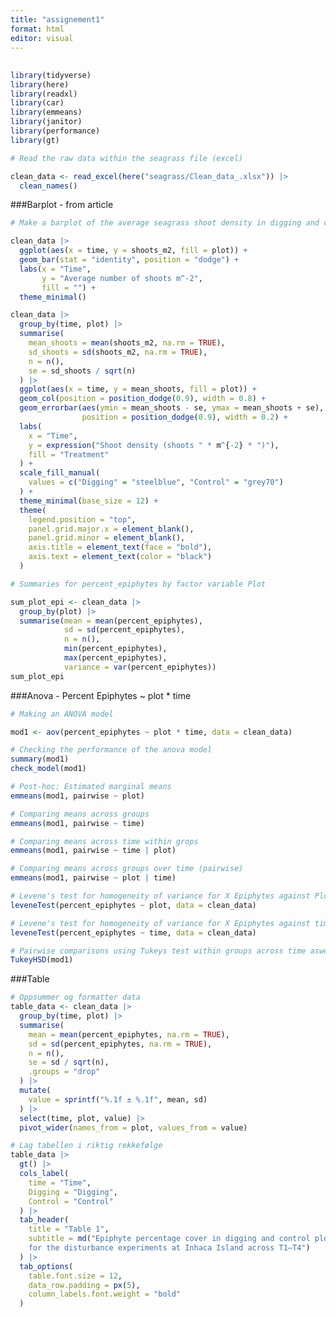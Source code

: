 ```yaml
---
title: "assignement1"
format: html
editor: visual
---
```


## 

```r

library(tidyverse)
library(here)
library(readxl)
library(car)
library(emmeans)
library(janitor)
library(performance)
library(gt)
```

```r
# Read the raw data within the seagrass file (excel)

clean_data <- read_excel(here("seagrass/Clean_data_.xlsx")) |> 
  clean_names()

```

###Barplot - from article

```r
# Make a barplot of the average seagrass shoot density in digging and control plots at each sampling occasion across T1–T4 (1, 3, 6, 12 months)

clean_data |> 
  ggplot(aes(x = time, y = shoots_m2, fill = plot)) +
  geom_bar(stat = "identity", position = "dodge") + 
  labs(x = "Time", 
       y = "Average number of shoots m^-2",
       fill = "") +
  theme_minimal()
```

```r
clean_data |>
  group_by(time, plot) |>
  summarise(
    mean_shoots = mean(shoots_m2, na.rm = TRUE),
    sd_shoots = sd(shoots_m2, na.rm = TRUE),
    n = n(),
    se = sd_shoots / sqrt(n)
  ) |>
  ggplot(aes(x = time, y = mean_shoots, fill = plot)) +
  geom_col(position = position_dodge(0.9), width = 0.8) +
  geom_errorbar(aes(ymin = mean_shoots - se, ymax = mean_shoots + se),
                position = position_dodge(0.9), width = 0.2) +
  labs(
    x = "Time",
    y = expression("Shoot density (shoots " * m^{-2} * ")"),
    fill = "Treatment"
  ) +
  scale_fill_manual(
    values = c("Digging" = "steelblue", "Control" = "grey70")
  ) +  
  theme_minimal(base_size = 12) +
  theme(
    legend.position = "top",
    panel.grid.major.x = element_blank(),
    panel.grid.minor = element_blank(),
    axis.title = element_text(face = "bold"),
    axis.text = element_text(color = "black")
  )

```



```r
# Summaries for percent_epiphytes by factor variable Plot

sum_plot_epi <- clean_data |> 
  group_by(plot) |> 
  summarise(mean = mean(percent_epiphytes), 
            sd = sd(percent_epiphytes), 
            n = n(), 
            min(percent_epiphytes),
            max(percent_epiphytes),
            variance = var(percent_epiphytes))
sum_plot_epi
```

###Anova - Percent Epiphytes \~ plot \* time

```r
# Making an ANOVA model

mod1 <- aov(percent_epiphytes ~ plot * time, data = clean_data)

# Checking the performance of the anova model
summary(mod1)
check_model(mod1)

```

```r
# Post-hoc: Estimated marginal means
emmeans(mod1, pairwise ~ plot)
```

```r
# Comparing means across groups
emmeans(mod1, pairwise ~ time)
```

```r
# Comparing means across time within grops
emmeans(mod1, pairwise ~ time | plot)

```

```r
# Comparing means across groups over time (pairwise)
emmeans(mod1, pairwise ~ plot | time)
```

```r
# Levene's test for homogeneity of variance for X Epiphytes against Plot
leveneTest(percent_epiphytes ~ plot, data = clean_data)

```

```r
# Levene's test for homogeneity of variance for X Epiphytes against time
leveneTest(percent_epiphytes ~ time, data = clean_data)

```


```r
# Pairwise comparisons using Tukeys test within groups across time aswell as across groups
TukeyHSD(mod1)

```



###Table

```r


# Oppsummer og formatter data
table_data <- clean_data |>
  group_by(time, plot) |>
  summarise(
    mean = mean(percent_epiphytes, na.rm = TRUE),
    sd = sd(percent_epiphytes, na.rm = TRUE),
    n = n(),
    se = sd / sqrt(n),
    .groups = "drop"
  ) |>
  mutate(
    value = sprintf("%.1f ± %.1f", mean, sd)
  ) |>
  select(time, plot, value) |>
  pivot_wider(names_from = plot, values_from = value)

# Lag tabellen i riktig rekkefølge
table_data |>
  gt() |>
  cols_label(
    time = "Time",
    Digging = "Digging",
    Control = "Control"
  ) |>
  tab_header(
    title = "Table 1",
    subtitle = md("Epiphyte percentage cover in digging and control plots  
    for the disturbance experiments at Inhaca Island across T1–T4")
  ) |>
  tab_options(
    table.font.size = 12,
    data_row.padding = px(5),
    column_labels.font.weight = "bold"
  )


```
